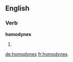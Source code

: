 ==English==

===Verb===
'''homodynes'''

# {{en-third-person singular of|homodyne}}

[[de:homodynes]]
[[fr:homodynes]]